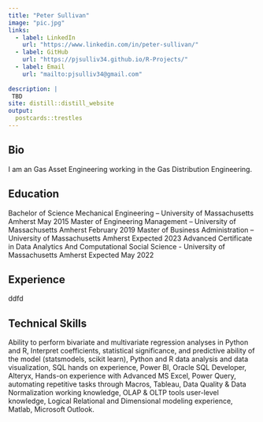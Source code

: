 ```yaml
---
title: "Peter Sullivan"
image: "pic.jpg"
links:
  - label: LinkedIn
    url: "https://www.linkedin.com/in/peter-sullivan/"
  - label: GitHub
    url: "https://pjsulliv34.github.io/R-Projects/"
  - label: Email
    url: "mailto:pjsulliv34@gmail.com"
    
description: |
 TBD
site: distill::distill_website
output:
  postcards::trestles
---
```



## Bio
I am an Gas Asset Engineering working in the Gas Distribution Engineering.

## Education
Bachelor of Science Mechanical Engineering – University of Massachusetts Amherst                              May 2015 Master of Engineering Management – University of Massachusetts Amherst                                     February 2019   Master of Business Administration – University of Massachusetts Amherst                                       Expected 2023                                 Advanced Certificate in Data Analytics
And Computational Social Science - University of Massachusetts Amherst                                Expected May 2022

##  Experience

ddfd
 
## Technical Skills
Ability to perform bivariate and multivariate regression analyses in Python and R, Interpret coefficients, statistical significance, and predictive ability of the model (statsmodels, scikit learn), Python and R data analysis and data visualization, SQL hands on experience, Power BI, Oracle SQL Developer, Alteryx, Hands-on experience with Advanced MS Excel, Power Query, automating repetitive tasks through Macros, Tableau, Data Quality & Data Normalization working knowledge, OLAP & OLTP tools user-level knowledge, Logical Relational and Dimensional modeling experience, Matlab, Microsoft Outlook.

